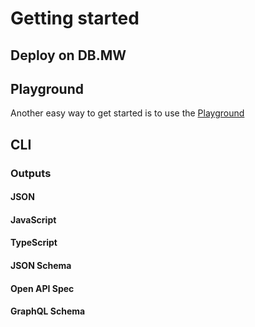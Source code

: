 
# Getting started

## Deploy on DB.MW

<DeployButton/>

## Playground

Another easy way to get started is to use the [Playground](/playground)

## CLI

### Outputs

#### JSON

#### JavaScript

#### TypeScript

#### JSON Schema

#### Open API Spec

#### GraphQL Schema